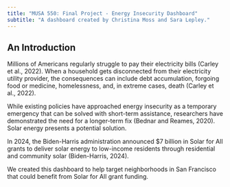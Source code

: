 ```yaml
---
title: "MUSA 550: Final Project - Energy Insecurity Dashboard"
subtitle: "A dashboard created by Christina Moss and Sara Lepley."
---
```


## An Introduction

Millions of Americans regularly struggle to pay their electricity bills (Carley et al., 2022). When a household gets disconnected from their electricity utility provider, the consequences can include debt accumulation, forgoing food or medicine, homelessness, and, in extreme cases, death (Carley et al., 2022). 

While existing policies have approached energy insecurity as a temporary emergency that can be solved with short-term assistance, researchers have demonstrated the need for a longer-term fix (Bednar and Reames, 2020). Solar energy presents a potential solution. 

In 2024, the Biden-Harris administration announced $7 billion in Solar for All grants to deliver solar energy to low-income residents through residential and community solar (Biden-Harris, 2024). 

We created this dashboard to help target neighborhoods in San Francisco that could benefit from Solar for All grant funding. 


